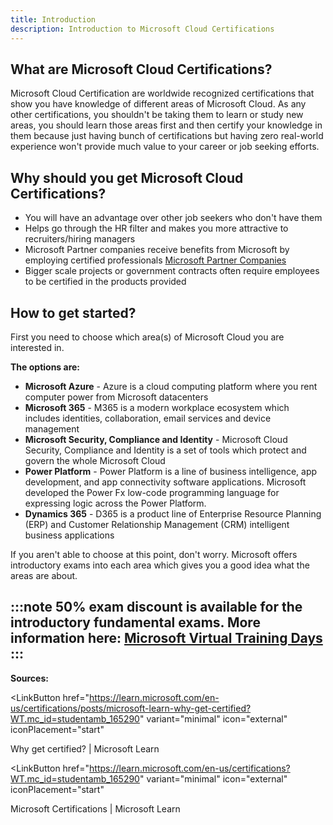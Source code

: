 ```yaml
---
title: Introduction
description: Introduction to Microsoft Cloud Certifications
---
```


## What are Microsoft Cloud Certifications?

Microsoft Cloud Certification are worldwide recognized certifications that show you have knowledge of different areas of Microsoft Cloud. As any other certifications, you shouldn't be taking them to learn or study new areas, you should learn those areas first and then certify your knowledge in them because just having bunch of certifications but having zero real-world experience won't provide much value to your career or job seeking efforts.

## Why should you get Microsoft Cloud Certifications?

* You will have an advantage over other job seekers who don't have them
* Helps go through the HR filter and makes you more attractive to recruiters/hiring managers
* Microsoft Partner companies receive benefits from Microsoft by employing certified professionals [Microsoft Partner Companies](https://certs.msfthub.wiki/guide/partneremployees/)
* Bigger scale projects or government contracts often require employees to be certified in the products provided

## How to get started?

First you need to choose which area(s) of Microsoft Cloud you are interested in.

**The options are:**

* **Microsoft Azure** \- Azure is a cloud computing platform where you rent computer power from Microsoft datacenters
* **Microsoft 365** \- M365 is a modern workplace ecosystem which includes identities, collaboration, email services and device management
* **Microsoft Security, Compliance and Identity** \- Microsoft Cloud Security, Compliance and Identity is a set of tools which protect and govern the whole Microsoft Cloud
* **Power Platform** \- Power Platform is a line of business intelligence, app development, and app connectivity software applications. Microsoft developed the Power Fx low-code programming language for expressing logic across the Power Platform.
* **Dynamics 365** \- D365 is a product line of Enterprise Resource Planning (ERP) and Customer Relationship Management (CRM) intelligent business applications

If you aren't able to choose at this point, don't worry. Microsoft offers introductory exams into each area which gives you a good idea what the areas are about.

:::note 
50% exam discount is available for the introductory fundamental exams. More information here: [Microsoft Virtual Training Days](https://certs.msfthub.wiki/vouchers/virtualtrainingdays/)
:::
---

**Sources:**

<LinkButton
  href="https://learn.microsoft.com/en-us/certifications/posts/microsoft-learn-why-get-certified?WT.mc_id=studentamb_165290"
  variant="minimal"
  icon="external"
  iconPlacement="start"
>
  Why get certified? | Microsoft Learn
</LinkButton>

<LinkButton
  href="https://learn.microsoft.com/en-us/certifications?WT.mc_id=studentamb_165290"
  variant="minimal"
  icon="external"
  iconPlacement="start"
>
  Microsoft Certifications | Microsoft Learn
</LinkButton>
